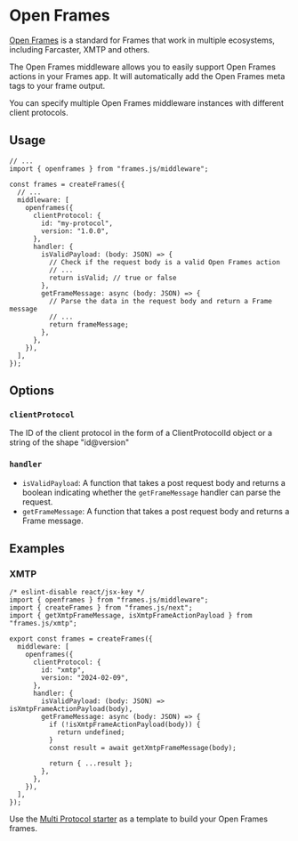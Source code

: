 # Open Frames

[Open Frames](https://github.com/open-frames/standard) is a standard for Frames that work in multiple ecosystems, including Farcaster, XMTP and others.

The Open Frames middleware allows you to easily support Open Frames actions in your Frames app. It will automatically add the Open Frames meta tags to your frame output.

You can specify multiple Open Frames middleware instances with different client protocols.

## Usage

```tsx
// ...
import { openframes } from "frames.js/middleware";

const frames = createFrames({
  // ...
  middleware: [
    openframes({
      clientProtocol: {
        id: "my-protocol",
        version: "1.0.0",
      },
      handler: {
        isValidPayload: (body: JSON) => {
          // Check if the request body is a valid Open Frames action
          // ...
          return isValid; // true or false
        },
        getFrameMessage: async (body: JSON) => {
          // Parse the data in the request body and return a Frame message
          // ...
          return frameMessage;
        },
      },
    }),
  ],
});
```

## Options

### `clientProtocol`

The ID of the client protocol in the form of a ClientProtocolId object or a string of the shape "id@version"

### `handler`

- `isValidPayload`: A function that takes a post request body and returns a boolean indicating whether the `getFrameMessage` handler can parse the request.
- `getFrameMessage`: A function that takes a post request body and returns a Frame message.

## Examples

### XMTP

```tsx
/* eslint-disable react/jsx-key */
import { openframes } from "frames.js/middleware";
import { createFrames } from "frames.js/next";
import { getXmtpFrameMessage, isXmtpFrameActionPayload } from "frames.js/xmtp";

export const frames = createFrames({
  middleware: [
    openframes({
      clientProtocol: {
        id: "xmtp",
        version: "2024-02-09",
      },
      handler: {
        isValidPayload: (body: JSON) => isXmtpFrameActionPayload(body),
        getFrameMessage: async (body: JSON) => {
          if (!isXmtpFrameActionPayload(body)) {
            return undefined;
          }
          const result = await getXmtpFrameMessage(body);

          return { ...result };
        },
      },
    }),
  ],
});
```

Use the [Multi Protocol starter](https://github.com/framesjs/frames.js/tree/main/examples/framesjs-starter/app/examples/new-api-multi-protocol) as a template to build your Open Frames frames.
